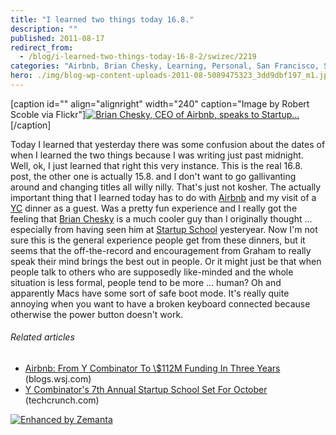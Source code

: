 ```yaml
---
title: "I learned two things today 16.8."
description: ""
published: 2011-08-17
redirect_from:
  - /blog/i-learned-two-things-today-16-8-2/swizec/2219
categories: "Airbnb, Brian Chesky, Learning, Personal, San Francisco, Startup School, Y Combinator"
hero: ./img/blog-wp-content-uploads-2011-08-5089475323_3dd9dbf197_m1.jpg
---
```


\[caption id="" align="alignright" width="240" caption="Image by Robert Scoble via Flickr"][![Brian Chesky, CEO of Airbnb, speaks to Startup...](./img/blog-wp-content-uploads-2011-08-5089475323_3dd9dbf197_m1.jpg "Brian Chesky, CEO of Airbnb, speaks to Startup...")](http://www.flickr.com/photos/35034363287@N01/5089475323)\[/caption]

Today I learned that yesterday there was some confusion about the dates of when I learned the two things because I was writing just past midnight. Well, ok, I just learned that right this very instance. This is the real 16.8. post, the other one is actually 15.8. and I don't want to go gallivanting around and changing titles all willy nilly. That's just not kosher. The actually important thing that I learned today has to do with [Airbnb](http://www.airbnb.com/ "Airbnb") and my visit of a [YC](http://www.ycombinator.com "Y Combinator") dinner as a guest. Was a pretty fun experience and I really got the feeling that [Brian Chesky](http://www.crunchbase.com/person/brian-chesky "Brian Chesky") is a much cooler guy than I originally thought ... especially from having seen him at [Startup School](http://startupschool.org/ "Startup School") yesteryear. Now I'm not sure this is the general experience people get from these dinners, but it seems that the off-the-record and encouragement from Graham to really speak their mind brings the best out in people. Or it might just be that when people talk to others who are supposedly like-minded and the whole situation is less formal, people tend to be more ... human? Oh and apparently Macs have some sort of safe boot mode. It's really quite annoying when you want to have a broken keyboard connected because otherwise the power button doesn't work.

###### Related articles

- [Airbnb: From Y Combinator To \\\$112M Funding In Three Years](http://blogs.wsj.com/venturecapital/2011/07/25/airbnb-from-y-combinator-to-112m-funding-in-three-years/) (blogs.wsj.com)
- [Y Combinator's 7th Annual Startup School Set For October](http://techcrunch.com/2011/08/11/y-combinators-7th-annual-startup-school-set-for-october/) (techcrunch.com)

[![Enhanced by Zemanta](http://img.zemanta.com/zemified_e.png?x-id=25f728f9-6896-47bb-b271-1c626fb205b3)](http://www.zemanta.com/ "Enhanced by Zemanta")

